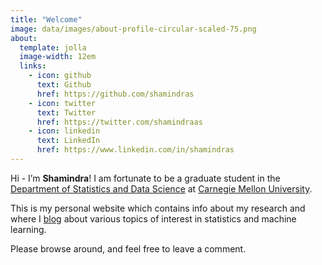 ```yaml
---
title: "Welcome"
image: data/images/about-profile-circular-scaled-75.png
about:
  template: jolla
  image-width: 12em
  links:
    - icon: github
      text: Github
      href: https://github.com/shamindras
    - icon: twitter
      text: Twitter
      href: https://twitter.com/shamindraas
    - icon: linkedin
      text: LinkedIn
      href: https://www.linkedin.com/in/shamindras
---
```


Hi - I’m **Shamindra**! I am fortunate to be a graduate student in the 
[Department of Statistics and Data Science](http://www.stat.cmu.edu/) at 
[Carnegie Mellon University](https://www.cmu.edu/).

This is my personal website which contains info about my research and where I
[blog](https://www.shamindras.com/posts.html) about various topics of interest 
in statistics and machine learning.

Please browse around, and feel free to leave a comment.
